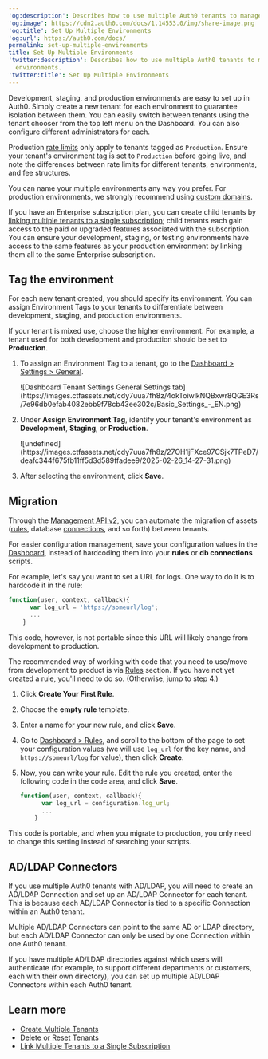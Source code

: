 ---
'og:description': Describes how to use multiple Auth0 tenants to manage various environments.
'og:image': https://cdn2.auth0.com/docs/1.14553.0/img/share-image.png
'og:title': Set Up Multiple Environments
'og:url': https://auth0.com/docs/
permalink: set-up-multiple-environments
title: Set Up Multiple Environments
'twitter:description': Describes how to use multiple Auth0 tenants to manage various
  environments.
'twitter:title': Set Up Multiple Environments
---
Development, staging, and production environments are easy to set up in Auth0. Simply create a new tenant for each environment to guarantee isolation between them. You can easily switch between tenants using the tenant chooser from the top left menu on the Dashboard. You can also configure different administrators for each.

Production [rate limits](/docs/troubleshoot/customer-support/operational-policies/rate-limit-policy) only apply to tenants tagged as `Production`. Ensure your tenant's environment tag is set to `Production` before going live, and note the differences between rate limits for different tenants, environments, and fee structures.

You can name your multiple environments any way you prefer. For production environments, we strongly recommend using [custom domains](/docs/customize/custom-domains).

If you have an Enterprise subscription plan, you can create child tenants by [linking multiple tenants to a single subscription](/docs/get-started/auth0-overview/create-tenants/child-tenants); child tenants each gain access to the paid or upgraded features associated with the subscription. You can ensure your development, staging, or testing environments have access to the same features as your production environment by linking them all to the same Enterprise subscription.

## Tag the environment

For each new tenant created, you should specify its environment. You can assign Environment Tags to your tenants to differentiate between development, staging, and production environments.

If your tenant is mixed use, choose the higher environment. For example, a tenant used for both development and production should be set to **Production**.

1. To assign an Environment Tag to a tenant, go to the [Dashboard > Settings > General](https://manage.auth0.com/#/tenant/general).

   <Frame>![Dashboard Tenant Settings General Settings tab](https://images.ctfassets.net/cdy7uua7fh8z/4okToiwlkNQBxwr8QGE3Rs/7e96db0efab4082ebb9f78cb43ee302c/Basic_Settings_-_EN.png)</Frame>
2. Under **Assign Environment Tag**, identify your tenant's environment as **Development**, **Staging**, or **Production**.

   <Frame>![undefined](https://images.ctfassets.net/cdy7uua7fh8z/27OH1jFXce97CSjk7TPeD7/deafc344f675fb11ff5d3d589ffadee9/2025-02-26_14-27-31.png)</Frame>
3. After selecting the environment, click **Save**.

## Migration

Through the [Management API v2](https://auth0.com/docs/api/management/v2), you can automate the migration of assets ([rules](/docs/customize/rules), database [connections](/docs/authenticate/identity-providers), and so forth) between tenants.

For easier configuration management, save your configuration values in the [Dashboard](https://manage.auth0.com/#/rules), instead of hardcoding them into your **rules** or **db connections** scripts.

For example, let's say you want to set a URL for logs. One way to do it is to hardcode it in the rule:

```javascript lines
function(user, context, callback){
      var log_url = 'https://someurl/log';
      ...
    }
```






This code, however, is not portable since this URL will likely change from development to production.

The recommended way of working with code that you need to use/move from development to product is via [Rules](https://manage.auth0.com/#/rules) section. If you have not yet created a rule, you'll need to do so. (Otherwise, jump to step 4.)

1. Click **Create Your First Rule**.
2. Choose the **empty rule** template.
3. Enter a name for your new rule, and click **Save**.
4. Go to [Dashboard > Rules](https://manage.auth0.com/#/rules), and scroll to the bottom of the page to set your configuration values (we will use `log_url` for the key name, and `https://someurl/log` for value), then click **Create**.
5. Now, you can write your rule. Edit the rule you created, enter the following code in the code area, and click **Save**.

   ```javascript lines
   function(user, context, callback){
         var log_url = configuration.log_url;
         ...
       }
   ```


   

   

This code is portable, and when you migrate to production, you only need to change this setting instead of searching your scripts.

## AD/LDAP Connectors

If you use multiple Auth0 tenants with AD/LDAP, you will need to create an AD/LDAP Connection and set up an AD/LDAP Connector for each tenant. This is because each AD/LDAP Connector is tied to a specific Connection within an Auth0 tenant.

Multiple AD/LDAP Connectors can point to the same AD or LDAP directory, but each AD/LDAP Connector can only be used by one Connection within one Auth0 tenant.

If you have multiple AD/LDAP directories against which users will authenticate (for example, to support different departments or customers, each with their own directory), you can set up multiple AD/LDAP Connectors within each Auth0 tenant.

## Learn more

* [Create Multiple Tenants](/docs/get-started/auth0-overview/create-tenants/create-multiple-tenants)
* [Delete or Reset Tenants](/docs/troubleshoot/customer-support/manage-subscriptions/delete-or-reset-tenant)
* [Link Multiple Tenants to a Single Subscription](/docs/get-started/auth0-overview/create-tenants/child-tenants)